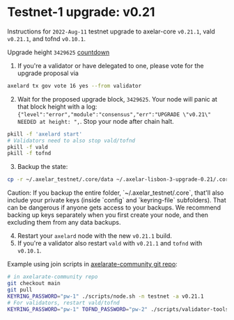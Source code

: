 # Testnet-1 upgrade: v0.21


Instructions for `2022-Aug-11` testnet upgrade to axelar-core `v0.21.1`, vald `v0.21.1`, and tofnd `v0.10.1`.

Upgrade height `3429625` [countdown](https://testnet.mintscan.io/axelar-testnet/blocks/3429625)

1. If you're a validator or have delegated to one, please vote for the upgrade proposal via

```bash
axelard tx gov vote 16 yes --from validator
```

2. Wait for the proposed upgrade block, `3429625`. Your node will panic at that block height with a log: `{"level":"error","module":"consensus","err":"UPGRADE \"v0.21\" NEEDED at height: ",`. Stop your node after chain halt.

```bash
pkill -f 'axelard start'
# Validators need to also stop vald/tofnd
pkill -f vald
pkill -f tofnd
```

3. Backup the state:

```bash
cp -r ~/.axelar_testnet/.core/data ~/.axelar-lisbon-3-upgrade-0.21/.core/data
```

<Callout type="warning" emoji="⚠️">
  Caution: If you backup the entire folder, `~/.axelar_testnet/.core`, that'll also include your private keys (inside `config` and `keyring-file` subfolders). That can be dangerous if anyone gets access to your backups. We recommend backing up keys separately when you first create your node, and then excluding them from any data backups.
</Callout>

4. Restart your `axelard` node with the new `v0.21.1` build.
5. If you're a validator also restart `vald` with `v0.21.1` and `tofnd` with `v0.10.1`.

Example using join scripts in [axelarate-community git repo](https://github.com/axelarnetwork/axelarate-community):

```bash
# in axelarate-community repo
git checkout main
git pull
KEYRING_PASSWORD="pw-1" ./scripts/node.sh -n testnet -a v0.21.1
# For validators, restart vald/tofnd
KEYRING_PASSWORD="pw-1" TOFND_PASSWORD="pw-2" ./scripts/validator-tools-host.sh -n testnet -a v0.21.1 -q v0.10.1
```
